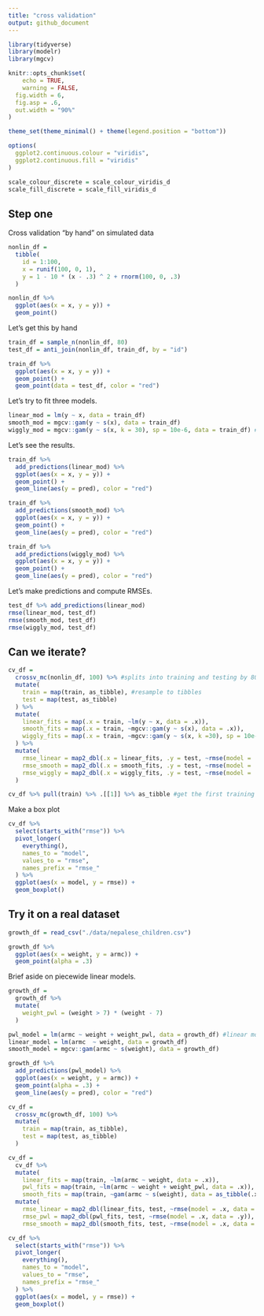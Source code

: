 ```yaml
---
title: "cross validation"
output: github_document
---
```


```r
library(tidyverse)
library(modelr)
library(mgcv)

knitr::opts_chunk$set(
	echo = TRUE,
	warning = FALSE,
  fig.width = 6,
  fig.asp = .6,
  out.width = "90%"
)

theme_set(theme_minimal() + theme(legend.position = "bottom"))

options(
  ggplot2.continuous.colour = "viridis",
  ggplot2.continuous.fill = "viridis"
)

scale_colour_discrete = scale_colour_viridis_d
scale_fill_discrete = scale_fill_viridis_d
```

## Step one

Cross validation "by hand" on simulated data

```r
nonlin_df = 
  tibble(
    id = 1:100,
    x = runif(100, 0, 1),
    y = 1 - 10 * (x - .3) ^ 2 + rnorm(100, 0, .3)
  )

nonlin_df %>% 
  ggplot(aes(x = x, y = y)) + 
  geom_point()
```


Let's get this by hand

```r
train_df = sample_n(nonlin_df, 80)
test_df = anti_join(nonlin_df, train_df, by = "id")
```

```r
train_df %>%
  ggplot(aes(x = x, y = y)) + 
  geom_point() +
  geom_point(data = test_df, color = "red")
```


Let's try to fit three models.

```r
linear_mod = lm(y ~ x, data = train_df)
smooth_mod = mgcv::gam(y ~ s(x), data = train_df)
wiggly_mod = mgcv::gam(y ~ s(x, k = 30), sp = 10e-6, data = train_df) #put too much non-linearity 
```


Let's see the results.

```r
train_df %>%
  add_predictions(linear_mod) %>%
  ggplot(aes(x = x, y = y)) +
  geom_point() +
  geom_line(aes(y = pred), color = "red")
```

```r
train_df %>%
  add_predictions(smooth_mod) %>%
  ggplot(aes(x = x, y = y)) +
  geom_point() +
  geom_line(aes(y = pred), color = "red")
```

```r
train_df %>%
  add_predictions(wiggly_mod) %>%
  ggplot(aes(x = x, y = y)) +
  geom_point() +
  geom_line(aes(y = pred), color = "red")
```


Let's make predictions and compute RMSEs.

```r
test_df %>% add_predictions(linear_mod)
rmse(linear_mod, test_df)
rmse(smooth_mod, test_df)
rmse(wiggly_mod, test_df)
```


## Can we iterate?

```r
cv_df = 
  crossv_mc(nonlin_df, 100) %>% #splits into training and testing by 80/20 100 times
  mutate(
    train = map(train, as_tibble), #resample to tibbles
    test = map(test, as_tibble)
  ) %>%
  mutate(
    linear_fits = map(.x = train, ~lm(y ~ x, data = .x)),
    smooth_fits = map(.x = train, ~mgcv::gam(y ~ s(x), data = .x)),
    wiggly_fits = map(.x = train, ~mgcv::gam(y ~ s(x, k =30), sp = 10e-6, data = .x))
  ) %>%
  mutate(
    rmse_linear = map2_dbl(.x = linear_fits, .y = test, ~rmse(model = .x, data = .y)),
    rmse_smooth = map2_dbl(.x = smooth_fits, .y = test, ~rmse(model = .x, data = .y)),
    rmse_wiggly = map2_dbl(.x = wiggly_fits, .y = test, ~rmse(model = .x, data = .y))
  )
```

```r
cv_df %>% pull(train) %>% .[[1]] %>% as_tibble #get the first training dataset
```


Make a box plot

```r
cv_df %>%
  select(starts_with("rmse")) %>%
  pivot_longer(
    everything(),
    names_to = "model",
    values_to = "rmse",
    names_prefix = "rmse_"
  ) %>%
  ggplot(aes(x = model, y = rmse)) +
  geom_boxplot()
```


## Try it on a real dataset

```r
growth_df = read_csv("./data/nepalese_children.csv")
``` 

```r
growth_df %>%
  ggplot(aes(x = weight, y = armc)) +
  geom_point(alpha = .3)
```


Brief aside on piecewide linear models.

```r
growth_df = 
  growth_df %>%
  mutate(
    weight_pwl = (weight > 7) * (weight - 7)
  )
```


```r
pwl_model = lm(armc ~ weight + weight_pwl, data = growth_df) #linear model in two pieces using 7 as a cutoff point
linear_model = lm(armc  ~ weight, data = growth_df)
smooth_model = mgcv::gam(armc ~ s(weight), data = growth_df)
```

```r
growth_df %>%
  add_predictions(pwl_model) %>%
  ggplot(aes(x = weight, y = armc)) +
  geom_point(alpha = .3) +
  geom_line(aes(y = pred), color = "red")
```

```r
cv_df = 
  crossv_mc(growth_df, 100) %>% 
  mutate(
    train = map(train, as_tibble),
    test = map(test, as_tibble)
  )
```

```r
cv_df = 
  cv_df %>% 
  mutate(
    linear_fits = map(train, ~lm(armc ~ weight, data = .x)),
    pwl_fits = map(train, ~lm(armc ~ weight + weight_pwl, data = .x)),
    smooth_fits = map(train, ~gam(armc ~ s(weight), data = as_tibble(.x)))) %>% 
  mutate(
    rmse_linear = map2_dbl(linear_fits, test, ~rmse(model = .x, data = .y)),
    rmse_pwl = map2_dbl(pwl_fits, test, ~rmse(model = .x, data = .y)),
    rmse_smooth = map2_dbl(smooth_fits, test, ~rmse(model = .x, data = .y)))
```

```r
cv_df %>%
  select(starts_with("rmse")) %>%
  pivot_longer(
    everything(),
    names_to = "model",
    values_to = "rmse",
    names_prefix = "rmse_"
  ) %>%
  ggplot(aes(x = model, y = rmse)) +
  geom_boxplot()
```